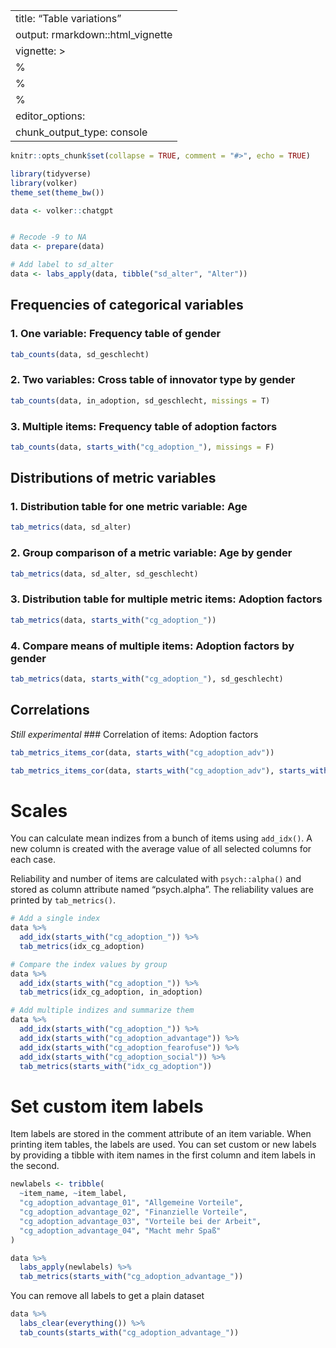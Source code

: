 
---
title: "Table variations"
output: rmarkdown::html_vignette
vignette: >
  %\VignetteIndexEntry{Table variations}
  %\VignetteEncoding{UTF-8}
  %\VignetteEngine{knitr::rmarkdown}
editor_options: 
  chunk_output_type: console
---

```r
knitr::opts_chunk$set(collapse = TRUE, comment = "#>", echo = TRUE)

library(tidyverse)
library(volker)
theme_set(theme_bw())

data <- volker::chatgpt


# Recode -9 to NA
data <- prepare(data)

# Add label to sd_alter
data <- labs_apply(data, tibble("sd_alter", "Alter"))
```

## Frequencies of categorical variables

### 1. One variable: Frequency table of gender
```r

tab_counts(data, sd_geschlecht)

```

### 2. Two variables: Cross table of innovator type by gender

```r
tab_counts(data, in_adoption, sd_geschlecht, missings = T)
```


### 3. Multiple items: Frequency table of adoption factors
```r
tab_counts(data, starts_with("cg_adoption_"), missings = F)
```


## Distributions of metric variables

### 1. Distribution table for one metric variable: Age
```r
tab_metrics(data, sd_alter)
```

### 2. Group comparison of a metric variable: Age by gender

```r
tab_metrics(data, sd_alter, sd_geschlecht)
```

### 3. Distribution table for multiple metric items: Adoption factors
```r
tab_metrics(data, starts_with("cg_adoption_"))
```


### 4. Compare means of multiple items: Adoption factors by gender
```r
tab_metrics(data, starts_with("cg_adoption_"), sd_geschlecht)
```

## Correlations

*Still experimental*
### Correlation of items: Adoption factors
```r
tab_metrics_items_cor(data, starts_with("cg_adoption_adv"))

tab_metrics_items_cor(data, starts_with("cg_adoption_adv"), starts_with("cg_nutzen"))
```


# Scales

You can calculate mean indizes from a bunch of items using `add_idx()`. 
A new column is created with the average value of all selected columns
for each case. 

Reliability and number of items are calculated with `psych::alpha()`
and stored as column attribute named "psych.alpha". The reliability values 
are printed by `tab_metrics()`.


```r
# Add a single index
data %>%
  add_idx(starts_with("cg_adoption_")) %>%
  tab_metrics(idx_cg_adoption)

# Compare the index values by group
data %>%
  add_idx(starts_with("cg_adoption_")) %>%
  tab_metrics(idx_cg_adoption, in_adoption)
```


```r

# Add multiple indizes and summarize them
data %>%
  add_idx(starts_with("cg_adoption_")) %>%
  add_idx(starts_with("cg_adoption_advantage")) %>%
  add_idx(starts_with("cg_adoption_fearofuse")) %>%
  add_idx(starts_with("cg_adoption_social")) %>%
  tab_metrics(starts_with("idx_cg_adoption"))

```


# Set custom item labels

Item labels are stored in the comment attribute of an item variable. 
When printing item tables, the labels are used. You can set custom or 
new labels by providing a tibble with item names in the first column
and item labels in the second.

```r
newlabels <- tribble(
  ~item_name, ~item_label,
  "cg_adoption_advantage_01", "Allgemeine Vorteile",
  "cg_adoption_advantage_02", "Finanzielle Vorteile",
  "cg_adoption_advantage_03", "Vorteile bei der Arbeit",
  "cg_adoption_advantage_04", "Macht mehr Spaß"
)

data %>%
  labs_apply(newlabels) %>%
  tab_metrics(starts_with("cg_adoption_advantage_"))
```


You can remove all labels to get a plain dataset

```r
data %>%
  labs_clear(everything()) %>%
  tab_counts(starts_with("cg_adoption_advantage_"))
```


